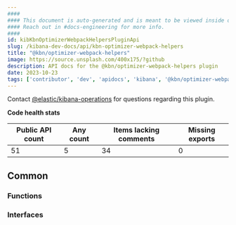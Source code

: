```yaml
---
####
#### This document is auto-generated and is meant to be viewed inside our experimental, new docs system.
#### Reach out in #docs-engineering for more info.
####
id: kibKbnOptimizerWebpackHelpersPluginApi
slug: /kibana-dev-docs/api/kbn-optimizer-webpack-helpers
title: "@kbn/optimizer-webpack-helpers"
image: https://source.unsplash.com/400x175/?github
description: API docs for the @kbn/optimizer-webpack-helpers plugin
date: 2023-10-23
tags: ['contributor', 'dev', 'apidocs', 'kibana', '@kbn/optimizer-webpack-helpers']
---
```




Contact [@elastic/kibana-operations](https://github.com/orgs/elastic/teams/kibana-operations) for questions regarding this plugin.

**Code health stats**

| Public API count  | Any count | Items lacking comments | Missing exports |
|-------------------|-----------|------------------------|-----------------|
| 51 | 5 | 34 | 0 |

## Common

### Functions
<DocDefinitionList data={kbnOptimizerWebpackHelpersObj.common.functions}/>

### Interfaces
<DocDefinitionList data={kbnOptimizerWebpackHelpersObj.common.interfaces}/>

